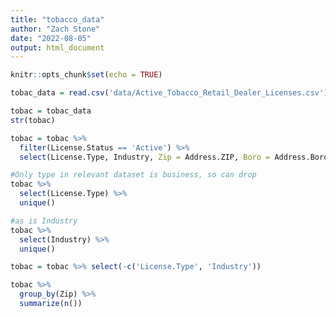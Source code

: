 ```yaml
---
title: "tobacco_data"
author: "Zach Stone"
date: "2022-08-05"
output: html_document
---
```


```r
knitr::opts_chunk$set(echo = TRUE)
```


```r
tobac_data = read.csv('data/Active_Tobacco_Retail_Dealer_Licenses.csv')
```

```r
tobac = tobac_data
str(tobac)
```
```r
tobac = tobac %>%
  filter(License.Status == 'Active') %>%
  select(License.Type, Industry, Zip = Address.ZIP, Boro = Address.Borough, Tract = Census.Tract, Location)

#Only type in relevant dataset is business, so can drop
tobac %>%
  select(License.Type) %>%
  unique()

#as is Industry
tobac %>%
  select(Industry) %>%
  unique()

tobac = tobac %>% select(-c('License.Type', 'Industry'))

tobac %>%
  group_by(Zip) %>%
  summarize(n())



```

